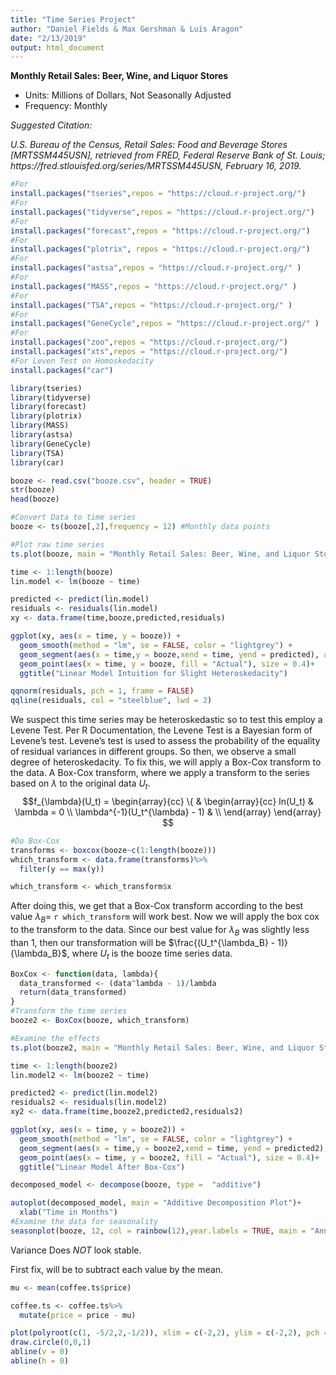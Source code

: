 ```yaml
---
title: "Time Series Project"
author: "Daniel Fields & Max Gershman & Luis Aragon"
date: "2/13/2019"
output: html_document
---
```


**Monthly Retail Sales: Beer, Wine, and Liquor Stores** 

- Units:  Millions of Dollars, Not Seasonally Adjusted
- Frequency:  Monthly

_*Suggested Citation:*_

*U.S. Bureau of the Census, Retail Sales: Food and Beverage Stores [MRTSSM445USN], retrieved from FRED, Federal Reserve Bank of St. Louis; https://fred.stlouisfed.org/series/MRTSSM445USN, February 16, 2019.*

```r
#For
install.packages("tseries",repos = "https://cloud.r-project.org/") 
#For
install.packages("tidyverse",repos = "https://cloud.r-project.org/")
#For
install.packages("forecast",repos = "https://cloud.r-project.org/")
#For
install.packages("plotrix", repos = "https://cloud.r-project.org/")
#For
install.packages("astsa",repos = "https://cloud.r-project.org/" )
#For 
install.packages("MASS",repos = "https://cloud.r-project.org/" )
#For
install.packages("TSA",repos = "https://cloud.r-project.org/" )
#For
install.packages("GeneCycle",repos = "https://cloud.r-project.org/" )
#For
install.packages("zoo",repos = "https://cloud.r-project.org/")
install.packages("xts",repos = "https://cloud.r-project.org/")
#For Leven Test on Homoskedacity
install.packages("car")
```

```r
library(tseries)
library(tidyverse)
library(forecast)
library(plotrix)
library(MASS)
library(astsa)
library(GeneCycle)
library(TSA)
library(car)
```

```r
booze <- read.csv("booze.csv", header = TRUE)
str(booze)
head(booze)

#Convert Data to time series
booze <- ts(booze[,2],frequency = 12) #Monthly data points
```

```r
#Plot raw time series
ts.plot(booze, main = "Monthly Retail Sales: Beer, Wine, and Liquor Stores" )

time <- 1:length(booze)
lin.model <- lm(booze ~ time)

predicted <- predict(lin.model)
residuals <- residuals(lin.model)
xy <- data.frame(time,booze,predicted,residuals)

ggplot(xy, aes(x = time, y = booze)) +
  geom_smooth(method = "lm", se = FALSE, color = "lightgrey") +
  geom_segment(aes(x = time,y = booze,xend = time, yend = predicted), alpha = .5) +
  geom_point(aes(x = time, y = booze, fill = "Actual"), size = 0.4)+
  ggtitle("Linear Model Intuition for Slight Heteroskedacity")

qqnorm(residuals, pch = 1, frame = FALSE)
qqline(residuals, col = "steelblue", lwd = 2)
```
We suspect this time series may be heteroskedastic so to test this employ a Levene Test. Per R Documentation, the Levene Test is a Bayesian form of Levene's test. Levene's test is used to assess the probability of the equality of residual variances in different groups. 
So then, we observe a small degree of heteroskedacity. To fix this, we will apply a Box-Cox transform to the data. A Box-Cox transform, where we apply a transform to the series based on $\lambda$ to the original data $U_t$.
$$f_{\lambda}(U_t) = \begin{array}{cc}
  \{ & 
    \begin{array}{cc}
      ln(U_t) & \lambda = 0 \\
      \lambda^{-1}(U_t^{\lambda} - 1) &  \\
    \end{array}
\end{array} $$
```r
#Do Box-Cox
transforms <- boxcox(booze~c(1:length(booze)))
which_transform <- data.frame(transforms)%>%
  filter(y == max(y))

which_transform <- which_transform$x
```

After doing this, we get that a Box-Cox transform according to the best value $\lambda_{B}=$ `r which_transform` will work best. Now we will apply the box cox to the transform to the data. Since our best value for $\lambda_B$ was slightly less than 1, then our transformation will be $\frac{(U_t^{\lambda_B} - 1)}{\lambda_B}$, where $U_t$ is the booze time series data.
```r
BoxCox <- function(data, lambda){
  data_transformed <- (data^lambda - 1)/lambda
  return(data_transformed)
}
#Transform the time series
booze2 <- BoxCox(booze, which_transform)

#Examine the effects
ts.plot(booze2, main = "Monthly Retail Sales: Beer, Wine, and Liquor Stores After Box-Cox Transform" )

time <- 1:length(booze2)
lin.model2 <- lm(booze2 ~ time)

predicted2 <- predict(lin.model2)
residuals2 <- residuals(lin.model2)
xy2 <- data.frame(time,booze2,predicted2,residuals2)

ggplot(xy, aes(x = time, y = booze2)) +
  geom_smooth(method = "lm", se = FALSE, color = "lightgrey") +
  geom_segment(aes(x = time,y = booze2,xend = time, yend = predicted2), alpha = .5) +
  geom_point(aes(x = time, y = booze2, fill = "Actual"), size = 0.4)+
  ggtitle("Linear Model After Box-Cox")
```

```r
decomposed_model <- decompose(booze, type =  "additive")

autoplot(decomposed_model, main = "Additive Decomposition Plot")+
  xlab("Time in Months")
#Examine the data for seasonality
seasonplot(booze, 12, col = rainbow(12),year.labels = TRUE, main = "Annual Seasonality Plot")
```
Variance Does *NOT* look stable. 

First fix, will be to subtract each value by the mean.
```r
mu <- mean(coffee.ts$price)

coffee.ts <- coffee.ts%>%
  mutate(price = price - mu)


```


```r
plot(polyroot(c(1, -5/2,2,-1/2)), xlim = c(-2,2), ylim = c(-2,2), pch = 19, col = "blue")
draw.circle(0,0,1)
abline(v = 0)
abline(h = 0)
```

```r

```
